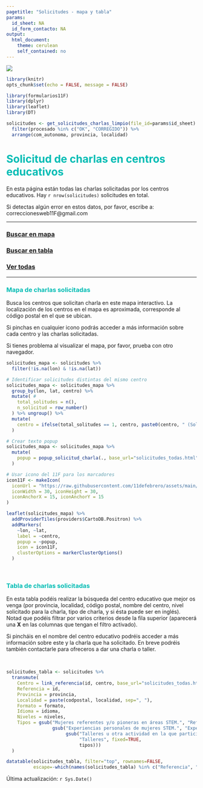 ---
pagetitle: "Solicitudes - mapa y tabla"
params:
  id_sheet: NA
  id_form_contacto: NA
output: 
  html_document: 
    theme: cerulean
    self_contained: no
---


[![](https://raw.githubusercontent.com/11defebrero/assets/main/images/banner11F.png)](https://11defebrero.org/)


<style type="text/css">

h1 {
  color: #00BCB4;
}
h2 {
  color: #00BCB4;
}
h3 {
  color: #00BCB4;
}
h4 {
  color: #00BCB4;
}
h5 {
  color: #00BCB4;
}
li {
  color: #00BCB4;
}
</style>



```{r include=FALSE}

library(knitr)
opts_chunk$set(echo = FALSE, message = FALSE)

library(formularios11F)
library(dplyr)
library(leaflet)
library(DT)

solicitudes <- get_solicitudes_charlas_limpio(file_id=params$id_sheet) %>% 
  filter(procesado %in% c("OK", "CORREGIDO")) %>% 
  arrange(com_autonoma, provincia, localidad)

```


# Solicitud de charlas en centros educativos


En esta página están todas las charlas solicitadas por los centros educativos.
Hay `r nrow(solicitudes)` solicitudes en total.

Si detectas algún error en estos datos, por favor, escribe a: correccionesweb11F@gmail.com

<!-- ```{r results='asis'} -->
<!-- cat( -->
<!--   "Una vez seleccionado el centro, rellena", -->
<!--   html_link( -->
<!--      texto="este formulario", -->
<!--      url=paste0("https://docs.google.com/forms/d/e/", params$id_form_contacto, "/viewform"), -->
<!--      new_tab=TRUE -->
<!--    ),  -->
<!--    "para que os pongamos en contacto y podáis concertar la charla." -->
<!-- ) -->
<!-- ``` -->

<!-- Una vez concertada la charla, por favor, envíanos la información de esta en el plazo de tres días a través de [este link](https://11defebrero.org/quieres-anunciar-una-charla-o-actividad) -->

<!-- En [este enlace](concertadas_mapa_tabla.html) podéis ver todas las charlas concertadas hasta el momento. -->


-------------

### [Buscar en mapa](#mapa-de-charlas-solicitadas)

### [Buscar en tabla](#tabla-de-charlas-solicitadas)

### [Ver todas](solicitudes_todas.html#detalles){target="_blank"}

-------------


### Mapa de charlas solicitadas

Busca los centros que solicitan charla en este mapa interactivo. La localización de los centros en el mapa es aproximada, corresponde al código postal en el que se ubican.

Si pinchas en cualquier icono podrás acceder a más información sobre cada centro y las charlas solicitadas. 

Si tienes problema al visualizar el mapa, por favor, prueba con otro navegador.

```{r}

solicitudes_mapa <- solicitudes %>%
  filter(!is.na(lon) & !is.na(lat))

# Identificar solicitudes distintas del mismo centro
solicitudes_mapa <- solicitudes_mapa %>% 
  group_by(lon, lat, centro) %>% 
  mutate( # 
    total_solitudes = n(),
    n_solicitud = row_number()
  ) %>% ungroup() %>% 
  mutate(
    centro = ifelse(total_solitudes == 1, centro, paste0(centro, " (Solicitud ", n_solicitud, ")"))
  )

# Crear texto popup
solicitudes_mapa <- solicitudes_mapa %>% 
  mutate(
    popup = popup_solicitud_charla(., base_url="solicitudes_todas.html")
  )

```

```{r mapa, out.width='100%', eval=TRUE}

# Usar icono del 11F para los marcadores
icon11F <- makeIcon(
  iconUrl = "https://raw.githubusercontent.com/11defebrero/assets/main/images/11f_transparente.png",
  iconWidth = 30, iconHeight = 30,
  iconAnchorX = 15, iconAnchorY = 15
)

leaflet(solicitudes_mapa) %>%
  addProviderTiles(providers$CartoDB.Positron) %>%
  addMarkers(
    ~lon, ~lat, 
    label = ~centro, 
    popup = ~popup, 
    icon = icon11F,  
    clusterOptions = markerClusterOptions()
  )

```

<br/>


### Tabla de charlas solicitadas

En esta tabla podéis realizar la búsqueda del centro educativo que mejor os venga (por provincia, localidad, código postal, nombre del centro, nivel solicitado para la charla, tipo de charla, y si ésta puede ser en inglés). Notad que podéis filtrar por varios criterios desde la fila superior (aparecerá una **X** en las columnas que tengan el filtro activado). 

Si pincháis en el nombre del centro educativo podréis acceder a más información sobre este y la charla que ha solicitado.
<!-- , y contactarle para ofreceros a dar una charla o taller. -->
En breve podréis también contactarle para ofreceros a dar una charla o taller.

<br/>

```{r}

solicitudes_tabla <- solicitudes %>% 
  transmute(
    Centro = link_referencia(id, centro, base_url="solicitudes_todas.html"),
    Referencia = id,
    Provincia = provincia,
    Localidad = paste(codpostal, localidad, sep=", "),
    Formato = formato,
    Idioma = idioma,
    Niveles = niveles,
    Tipos = gsub("Mujeres referentes y/o pioneras en áreas STEM.", "Referentes", fixed=TRUE,
                 gsub("Experiencias personales de mujeres STEM.", "Experiencias", fixed=TRUE,
                      gsub("Talleres u otra actividad en la que participe el alumnado.", 
                           "Talleres", fixed=TRUE,
                           tipos)))
  )


```

```{r tabla}

datatable(solicitudes_tabla, filter="top", rownames=FALSE, 
          escape=-which(names(solicitudes_tabla) %in% c("Referencia", "Centro")))

```


Última actualización: `r Sys.Date()`


